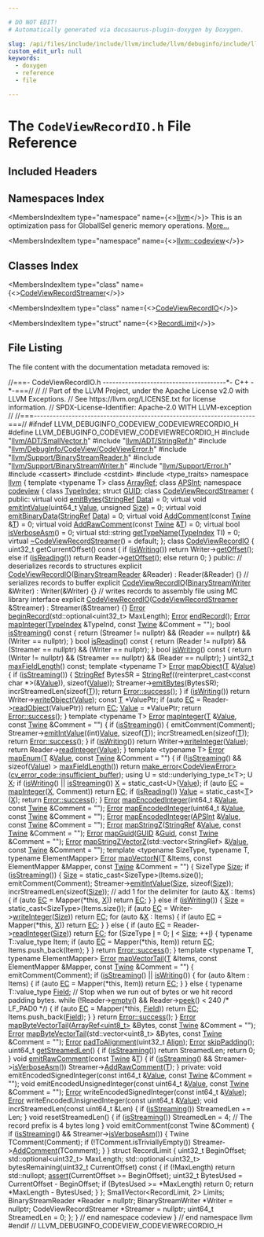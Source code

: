 ```yaml
---

# DO NOT EDIT!
# Automatically generated via docusaurus-plugin-doxygen by Doxygen.

slug: /api/files/include/include/llvm/include/llvm/debuginfo/include/llvm/debuginfo/codeview/codeviewrecordio-h
custom_edit_url: null
keywords:
  - doxygen
  - reference
  - file

---
```





# The `CodeViewRecordIO.h` File Reference

<DoxygenPage pluginConfig={pluginConfig}>



## Included Headers

<IncludesList>
<IncludesListItem
  filePath="llvm/ADT/SmallVector.h"
  permalink="/docs/api/files/include/include/llvm/include/llvm/adt/smallvector-h"
  isLocal="true" />
<IncludesListItem
  filePath="llvm/ADT/StringRef.h"
  permalink="/docs/api/files/include/include/llvm/include/llvm/adt/stringref-h"
  isLocal="true" />
<IncludesListItem
  filePath="llvm/DebugInfo/CodeView/CodeViewError.h"
  permalink="/docs/api/files/include/include/llvm/include/llvm/debuginfo/include/llvm/debuginfo/codeview/codeviewerror-h"
  isLocal="true" />
<IncludesListItem
  filePath="llvm/Support/BinaryStreamReader.h"
  permalink="/docs/api/files/include/include/llvm/include/llvm/support/binarystreamreader-h"
  isLocal="true" />
<IncludesListItem
  filePath="llvm/Support/BinaryStreamWriter.h"
  permalink="/docs/api/files/include/include/llvm/include/llvm/support/binarystreamwriter-h"
  isLocal="true" />
<IncludesListItem
  filePath="llvm/Support/Error.h"
  permalink="/docs/api/files/include/include/llvm/include/llvm/support/error-h"
  isLocal="true" />
<IncludesListItem
  filePath="cassert"
  permalink=""
  isLocal="false" />
<IncludesListItem
  filePath="cstdint"
  permalink=""
  isLocal="false" />
<IncludesListItem
  filePath="type_traits"
  permalink=""
  isLocal="false" />
</IncludesList>

## Namespaces Index

<MembersIndex>

<MembersIndexItem
  type="namespace"
  name={<><a href="/docs/api/namespaces/llvm">llvm</a></>}>
This is an optimization pass for GlobalISel generic memory operations. <a href="/docs/api/namespaces/llvm/#details">More...</a>
</MembersIndexItem>

<MembersIndexItem
  type="namespace"
  name={<><a href="/docs/api/namespaces/llvm/codeview">llvm::codeview</a></>}>
</MembersIndexItem>

</MembersIndex>

## Classes Index

<MembersIndex>

<MembersIndexItem
  type="class"
  name={<><a href="/docs/api/classes/llvm/codeview/codeviewrecordstreamer">CodeViewRecordStreamer</a></>}>
</MembersIndexItem>

<MembersIndexItem
  type="class"
  name={<><a href="/docs/api/classes/llvm/codeview/codeviewrecordio">CodeViewRecordIO</a></>}>
</MembersIndexItem>

<MembersIndexItem
  type="struct"
  name={<><a href="/docs/api/structs/llvm/codeview/codeviewrecordio/recordlimit">RecordLimit</a></>}>
</MembersIndexItem>

</MembersIndex>


## File Listing

The file content with the documentation metadata removed is:

<ProgramListing>

<Link id="l00001" /><CodeLine lineNumber="1"><span class="doxyHighlightComment">//===- CodeViewRecordIO.h ---------------------------------------&#42;- C++ -&#42;-===//</span></CodeLine>
<Link id="l00002" /><CodeLine lineNumber="2"><span class="doxyHighlightComment">//</span></CodeLine>
<Link id="l00003" /><CodeLine lineNumber="3"><span class="doxyHighlightComment">// Part of the LLVM Project, under the Apache License v2.0 with LLVM Exceptions.</span></CodeLine>
<Link id="l00004" /><CodeLine lineNumber="4"><span class="doxyHighlightComment">// See https://llvm.org/LICENSE.txt for license information.</span></CodeLine>
<Link id="l00005" /><CodeLine lineNumber="5"><span class="doxyHighlightComment">// SPDX-License-Identifier: Apache-2.0 WITH LLVM-exception</span></CodeLine>
<Link id="l00006" /><CodeLine lineNumber="6"><span class="doxyHighlightComment">//</span></CodeLine>
<Link id="l00007" /><CodeLine lineNumber="7"><span class="doxyHighlightComment">//===----------------------------------------------------------------------===//</span></CodeLine>
<Link id="l00008" /><CodeLine lineNumber="8"></CodeLine>
<Link id="l00009" /><CodeLine lineNumber="9"><span class="doxyHighlightPreprocessor">#ifndef LLVM&#95;DEBUGINFO&#95;CODEVIEW&#95;CODEVIEWRECORDIO&#95;H</span></CodeLine>
<Link id="l00010" /><CodeLine lineNumber="10"><span class="doxyHighlightPreprocessor">#define LLVM&#95;DEBUGINFO&#95;CODEVIEW&#95;CODEVIEWRECORDIO&#95;H</span></CodeLine>
<Link id="l00011" /><CodeLine lineNumber="11"></CodeLine>
<Link id="l00012" /><CodeLine lineNumber="12"><span class="doxyHighlightPreprocessor">#include &quot;<a href="/docs/api/files/include/include/llvm/include/llvm/adt/smallvector-h">llvm/ADT/SmallVector.h</a>&quot;</span></CodeLine>
<Link id="l00013" /><CodeLine lineNumber="13"><span class="doxyHighlightPreprocessor">#include &quot;<a href="/docs/api/files/include/include/llvm/include/llvm/adt/stringref-h">llvm/ADT/StringRef.h</a>&quot;</span></CodeLine>
<Link id="l00014" /><CodeLine lineNumber="14"><span class="doxyHighlightPreprocessor">#include &quot;<a href="/docs/api/files/include/include/llvm/include/llvm/debuginfo/include/llvm/debuginfo/codeview/codeviewerror-h">llvm/DebugInfo/CodeView/CodeViewError.h</a>&quot;</span></CodeLine>
<Link id="l00015" /><CodeLine lineNumber="15"><span class="doxyHighlightPreprocessor">#include &quot;<a href="/docs/api/files/include/include/llvm/include/llvm/support/binarystreamreader-h">llvm/Support/BinaryStreamReader.h</a>&quot;</span></CodeLine>
<Link id="l00016" /><CodeLine lineNumber="16"><span class="doxyHighlightPreprocessor">#include &quot;<a href="/docs/api/files/include/include/llvm/include/llvm/support/binarystreamwriter-h">llvm/Support/BinaryStreamWriter.h</a>&quot;</span></CodeLine>
<Link id="l00017" /><CodeLine lineNumber="17"><span class="doxyHighlightPreprocessor">#include &quot;<a href="/docs/api/files/include/include/llvm/include/llvm/support/error-h">llvm/Support/Error.h</a>&quot;</span></CodeLine>
<Link id="l00018" /><CodeLine lineNumber="18"><span class="doxyHighlightPreprocessor">#include &lt;cassert&gt;</span></CodeLine>
<Link id="l00019" /><CodeLine lineNumber="19"><span class="doxyHighlightPreprocessor">#include &lt;cstdint&gt;</span></CodeLine>
<Link id="l00020" /><CodeLine lineNumber="20"><span class="doxyHighlightPreprocessor">#include &lt;type&#95;traits&gt;</span></CodeLine>
<Link id="l00021" /><CodeLine lineNumber="21"></CodeLine>
<Link id="l00022" /><CodeLine lineNumber="22"><span class="doxyHighlightKeyword">namespace </span><span class="doxyHighlight"><a href="/docs/api/namespaces/llvm">llvm</a> &#123;</span></CodeLine>
<Link id="l00023" /><CodeLine lineNumber="23"></CodeLine>
<Link id="l00024" /><CodeLine lineNumber="24"><span class="doxyHighlightKeyword">template</span><span class="doxyHighlight"> &lt;</span><span class="doxyHighlightKeyword">typename</span><span class="doxyHighlight"> T&gt; </span><span class="doxyHighlightKeyword">class </span><span class="doxyHighlight"><a href="/docs/api/classes/llvm/arrayref">ArrayRef</a>;</span></CodeLine>
<Link id="l00025" /><CodeLine lineNumber="25"><span class="doxyHighlightKeyword">class </span><span class="doxyHighlight"><a href="/docs/api/classes/llvm/apsint">APSInt</a>;</span></CodeLine>
<Link id="l00026" /><CodeLine lineNumber="26"></CodeLine>
<Link id="l00027" /><CodeLine lineNumber="27"><span class="doxyHighlightKeyword">namespace </span><span class="doxyHighlight"><a href="/docs/api/namespaces/llvm/codeview">codeview</a> &#123;</span></CodeLine>
<Link id="l00028" /><CodeLine lineNumber="28"><span class="doxyHighlightKeyword">class </span><span class="doxyHighlight"><a href="/docs/api/classes/llvm/codeview/typeindex">TypeIndex</a>;</span></CodeLine>
<Link id="l00029" /><CodeLine lineNumber="29"><span class="doxyHighlightKeyword">struct </span><span class="doxyHighlight"><a href="/docs/api/structs/llvm/codeview/guid">GUID</a>;</span></CodeLine>
<Link id="l00030" /><CodeLine lineNumber="30"></CodeLine>
<Link id="l00031" /><CodeLine lineNumber="31" lineLink="/docs/api/classes/llvm/codeview/codeviewrecordstreamer"><span class="doxyHighlightKeyword">class </span><span class="doxyHighlight"><a href="/docs/api/classes/llvm/codeview/codeviewrecordstreamer">CodeViewRecordStreamer</a> &#123;</span></CodeLine>
<Link id="l00032" /><CodeLine lineNumber="32"><span class="doxyHighlightKeyword">public</span><span class="doxyHighlight">:</span></CodeLine>
<Link id="l00033" /><CodeLine lineNumber="33" lineLink="/docs/api/classes/llvm/codeview/codeviewrecordstreamer/#a1131b541e0c86200095919a037f48901"><span class="doxyHighlight">  </span><span class="doxyHighlightKeyword">virtual</span><span class="doxyHighlight"> </span><span class="doxyHighlightKeywordType">void</span><span class="doxyHighlight"> <a href="/docs/api/classes/llvm/codeview/codeviewrecordstreamer/#a1131b541e0c86200095919a037f48901">emitBytes</a>(<a href="/docs/api/classes/llvm/stringref">StringRef</a> <a href="/docs/api/namespaces/llvm/#aa20539e89704d20b98b97e9c3feac934">Data</a>) = 0;</span></CodeLine>
<Link id="l00034" /><CodeLine lineNumber="34" lineLink="/docs/api/classes/llvm/codeview/codeviewrecordstreamer/#aaa516264d1353a76c97bdb3f264b928b"><span class="doxyHighlight">  </span><span class="doxyHighlightKeyword">virtual</span><span class="doxyHighlight"> </span><span class="doxyHighlightKeywordType">void</span><span class="doxyHighlight"> <a href="/docs/api/classes/llvm/codeview/codeviewrecordstreamer/#aaa516264d1353a76c97bdb3f264b928b">emitIntValue</a>(uint64&#95;t <a href="/docs/api/classes/llvm/value">Value</a>, </span><span class="doxyHighlightKeywordType">unsigned</span><span class="doxyHighlight"> <a href="/docs/api/files/lib/lib/analysis/inlineorder-cpp/#a7ee6f0cb51c3b9056199e9a0001fe8c3a6f6cb72d544962fa333e2e34ce64f719">Size</a>) = 0;</span></CodeLine>
<Link id="l00035" /><CodeLine lineNumber="35" lineLink="/docs/api/classes/llvm/codeview/codeviewrecordstreamer/#ab2b3de207ed6c435ed3fc657a1aa504d"><span class="doxyHighlight">  </span><span class="doxyHighlightKeyword">virtual</span><span class="doxyHighlight"> </span><span class="doxyHighlightKeywordType">void</span><span class="doxyHighlight"> <a href="/docs/api/classes/llvm/codeview/codeviewrecordstreamer/#ab2b3de207ed6c435ed3fc657a1aa504d">emitBinaryData</a>(<a href="/docs/api/classes/llvm/stringref">StringRef</a> <a href="/docs/api/namespaces/llvm/#aa20539e89704d20b98b97e9c3feac934">Data</a>) = 0;</span></CodeLine>
<Link id="l00036" /><CodeLine lineNumber="36" lineLink="/docs/api/classes/llvm/codeview/codeviewrecordstreamer/#aa2b108ca1cae29a6b0c81e280a60e0d6"><span class="doxyHighlight">  </span><span class="doxyHighlightKeyword">virtual</span><span class="doxyHighlight"> </span><span class="doxyHighlightKeywordType">void</span><span class="doxyHighlight"> <a href="/docs/api/classes/llvm/codeview/codeviewrecordstreamer/#aa2b108ca1cae29a6b0c81e280a60e0d6">AddComment</a>(</span><span class="doxyHighlightKeyword">const</span><span class="doxyHighlight"> <a href="/docs/api/classes/llvm/twine">Twine</a> &amp;<a href="/docs/api/files/lib/lib/target/lib/target/mips/mips16isellowering-cpp/#a0acb682b8260ab1c60b918599864e2e5">T</a>) = 0;</span></CodeLine>
<Link id="l00037" /><CodeLine lineNumber="37" lineLink="/docs/api/classes/llvm/codeview/codeviewrecordstreamer/#af0352ad8c87833c475de6274c29adc17"><span class="doxyHighlight">  </span><span class="doxyHighlightKeyword">virtual</span><span class="doxyHighlight"> </span><span class="doxyHighlightKeywordType">void</span><span class="doxyHighlight"> <a href="/docs/api/classes/llvm/codeview/codeviewrecordstreamer/#af0352ad8c87833c475de6274c29adc17">AddRawComment</a>(</span><span class="doxyHighlightKeyword">const</span><span class="doxyHighlight"> <a href="/docs/api/classes/llvm/twine">Twine</a> &amp;<a href="/docs/api/files/lib/lib/target/lib/target/mips/mips16isellowering-cpp/#a0acb682b8260ab1c60b918599864e2e5">T</a>) = 0;</span></CodeLine>
<Link id="l00038" /><CodeLine lineNumber="38" lineLink="/docs/api/classes/llvm/codeview/codeviewrecordstreamer/#a659a151bd6a47ec2c83fbcabeafd9482"><span class="doxyHighlight">  </span><span class="doxyHighlightKeyword">virtual</span><span class="doxyHighlight"> </span><span class="doxyHighlightKeywordType">bool</span><span class="doxyHighlight"> <a href="/docs/api/classes/llvm/codeview/codeviewrecordstreamer/#a659a151bd6a47ec2c83fbcabeafd9482">isVerboseAsm</a>() = 0;</span></CodeLine>
<Link id="l00039" /><CodeLine lineNumber="39" lineLink="/docs/api/classes/llvm/codeview/codeviewrecordstreamer/#adc6881e6542a66df166c9cbc2f28ef25"><span class="doxyHighlight">  </span><span class="doxyHighlightKeyword">virtual</span><span class="doxyHighlight"> std::string <a href="/docs/api/classes/llvm/codeview/codeviewrecordstreamer/#adc6881e6542a66df166c9cbc2f28ef25">getTypeName</a>(<a href="/docs/api/classes/llvm/codeview/typeindex">TypeIndex</a> TI) = 0;</span></CodeLine>
<Link id="l00040" /><CodeLine lineNumber="40" lineLink="/docs/api/classes/llvm/codeview/codeviewrecordstreamer/#ae6113f1461add329a65c13b96c95ead8"><span class="doxyHighlight">  </span><span class="doxyHighlightKeyword">virtual</span><span class="doxyHighlight"> <a href="/docs/api/classes/llvm/codeview/codeviewrecordstreamer/#ae6113f1461add329a65c13b96c95ead8">~CodeViewRecordStreamer</a>() = </span><span class="doxyHighlightKeywordFlow">default</span><span class="doxyHighlight">;</span></CodeLine>
<Link id="l00041" /><CodeLine lineNumber="41"><span class="doxyHighlight">&#125;;</span></CodeLine>
<Link id="l00042" /><CodeLine lineNumber="42"></CodeLine>
<Link id="l00043" /><CodeLine lineNumber="43" lineLink="/docs/api/classes/llvm/codeview/codeviewrecordio"><span class="doxyHighlightKeyword">class </span><span class="doxyHighlight"><a href="/docs/api/classes/llvm/codeview/codeviewrecordio/#a5d7eb4f11852eaee1f198715ed74d52c">CodeViewRecordIO</a> &#123;</span></CodeLine>
<Link id="l00044" /><CodeLine lineNumber="44"><span class="doxyHighlight">  uint32&#95;t getCurrentOffset()</span><span class="doxyHighlightKeyword"> const </span><span class="doxyHighlight">&#123;</span></CodeLine>
<Link id="l00045" /><CodeLine lineNumber="45"><span class="doxyHighlight">    </span><span class="doxyHighlightKeywordFlow">if</span><span class="doxyHighlight"> (<a href="/docs/api/classes/llvm/codeview/codeviewrecordio/#a6fc2de0d9d39ae88a678c962a1699307">isWriting</a>())</span></CodeLine>
<Link id="l00046" /><CodeLine lineNumber="46"><span class="doxyHighlight">      </span><span class="doxyHighlightKeywordFlow">return</span><span class="doxyHighlight"> Writer-&gt;<a href="/docs/api/classes/llvm/binarystreamwriter/#a2d1fbfecba0a643a1db961c9f9313b6e">getOffset</a>();</span></CodeLine>
<Link id="l00047" /><CodeLine lineNumber="47"><span class="doxyHighlight">    </span><span class="doxyHighlightKeywordFlow">else</span><span class="doxyHighlight"> </span><span class="doxyHighlightKeywordFlow">if</span><span class="doxyHighlight"> (<a href="/docs/api/classes/llvm/codeview/codeviewrecordio/#af503b7ac929de6f504809a3b42f3f49c">isReading</a>())</span></CodeLine>
<Link id="l00048" /><CodeLine lineNumber="48"><span class="doxyHighlight">      </span><span class="doxyHighlightKeywordFlow">return</span><span class="doxyHighlight"> Reader-&gt;<a href="/docs/api/classes/llvm/binarystreamreader/#aa132a8414842bf6ee8325fb27fc531f1">getOffset</a>();</span></CodeLine>
<Link id="l00049" /><CodeLine lineNumber="49"><span class="doxyHighlight">    </span><span class="doxyHighlightKeywordFlow">else</span></CodeLine>
<Link id="l00050" /><CodeLine lineNumber="50"><span class="doxyHighlight">      </span><span class="doxyHighlightKeywordFlow">return</span><span class="doxyHighlight"> 0;</span></CodeLine>
<Link id="l00051" /><CodeLine lineNumber="51"><span class="doxyHighlight">  &#125;</span></CodeLine>
<Link id="l00052" /><CodeLine lineNumber="52"></CodeLine>
<Link id="l00053" /><CodeLine lineNumber="53"><span class="doxyHighlightKeyword">public</span><span class="doxyHighlight">:</span></CodeLine>
<Link id="l00054" /><CodeLine lineNumber="54"><span class="doxyHighlight">  </span><span class="doxyHighlightComment">// deserializes records to structures</span></CodeLine>
<Link id="l00055" /><CodeLine lineNumber="55" lineLink="/docs/api/classes/llvm/codeview/codeviewrecordio/#a5d7eb4f11852eaee1f198715ed74d52c"><span class="doxyHighlight">  </span><span class="doxyHighlightKeyword">explicit</span><span class="doxyHighlight"> <a href="/docs/api/classes/llvm/codeview/codeviewrecordio/#a5d7eb4f11852eaee1f198715ed74d52c">CodeViewRecordIO</a>(<a href="/docs/api/classes/llvm/binarystreamreader">BinaryStreamReader</a> &amp;Reader) : Reader(&amp;Reader) &#123;&#125;</span></CodeLine>
<Link id="l00056" /><CodeLine lineNumber="56"></CodeLine>
<Link id="l00057" /><CodeLine lineNumber="57"><span class="doxyHighlight">  </span><span class="doxyHighlightComment">// serializes records to buffer</span></CodeLine>
<Link id="l00058" /><CodeLine lineNumber="58" lineLink="/docs/api/classes/llvm/codeview/codeviewrecordio/#a4843f0126e7900510be57268c2007158"><span class="doxyHighlight">  </span><span class="doxyHighlightKeyword">explicit</span><span class="doxyHighlight"> <a href="/docs/api/classes/llvm/codeview/codeviewrecordio/#a4843f0126e7900510be57268c2007158">CodeViewRecordIO</a>(<a href="/docs/api/classes/llvm/binarystreamwriter">BinaryStreamWriter</a> &amp;Writer) : Writer(&amp;Writer) &#123;&#125;</span></CodeLine>
<Link id="l00059" /><CodeLine lineNumber="59"></CodeLine>
<Link id="l00060" /><CodeLine lineNumber="60"><span class="doxyHighlight">  </span><span class="doxyHighlightComment">// writes records to assembly file using MC library interface</span></CodeLine>
<Link id="l00061" /><CodeLine lineNumber="61" lineLink="/docs/api/classes/llvm/codeview/codeviewrecordio/#ae9d1e038c42b519ac33430aa894fe257"><span class="doxyHighlight">  </span><span class="doxyHighlightKeyword">explicit</span><span class="doxyHighlight"> <a href="/docs/api/classes/llvm/codeview/codeviewrecordio/#ae9d1e038c42b519ac33430aa894fe257">CodeViewRecordIO</a>(<a href="/docs/api/classes/llvm/codeview/codeviewrecordstreamer">CodeViewRecordStreamer</a> &amp;Streamer)</span></CodeLine>
<Link id="l00062" /><CodeLine lineNumber="62"><span class="doxyHighlight">      : Streamer(&amp;Streamer) &#123;&#125;</span></CodeLine>
<Link id="l00063" /><CodeLine lineNumber="63"></CodeLine>
<Link id="l00064" /><CodeLine lineNumber="64"><span class="doxyHighlight">  <a href="/docs/api/classes/llvm/error">Error</a> <a href="/docs/api/classes/llvm/codeview/codeviewrecordio/#ae7a3a54117119fa0def504882d4fce23">beginRecord</a>(std::optional&lt;uint32&#95;t&gt; MaxLength);</span></CodeLine>
<Link id="l00065" /><CodeLine lineNumber="65"><span class="doxyHighlight">  <a href="/docs/api/classes/llvm/error">Error</a> <a href="/docs/api/classes/llvm/codeview/codeviewrecordio/#a5826f9d7fcd1bddfc2f4fa4ade543d70">endRecord</a>();</span></CodeLine>
<Link id="l00066" /><CodeLine lineNumber="66"></CodeLine>
<Link id="l00067" /><CodeLine lineNumber="67"><span class="doxyHighlight">  <a href="/docs/api/classes/llvm/error">Error</a> <a href="/docs/api/classes/llvm/codeview/codeviewrecordio/#a5d36269fb288350b629675233d6bdf16">mapInteger</a>(<a href="/docs/api/classes/llvm/codeview/typeindex">TypeIndex</a> &amp;TypeInd, </span><span class="doxyHighlightKeyword">const</span><span class="doxyHighlight"> <a href="/docs/api/classes/llvm/twine">Twine</a> &amp;Comment = </span><span class="doxyHighlightStringLiteral">&quot;&quot;</span><span class="doxyHighlight">);</span></CodeLine>
<Link id="l00068" /><CodeLine lineNumber="68"></CodeLine>
<Link id="l00069" /><CodeLine lineNumber="69" lineLink="/docs/api/classes/llvm/codeview/codeviewrecordio/#a2f8c96256f7e5bebf44bea43479cc33a"><span class="doxyHighlight">  </span><span class="doxyHighlightKeywordType">bool</span><span class="doxyHighlight"> <a href="/docs/api/classes/llvm/codeview/codeviewrecordio/#a2f8c96256f7e5bebf44bea43479cc33a">isStreaming</a>()</span><span class="doxyHighlightKeyword"> const </span><span class="doxyHighlight">&#123;</span></CodeLine>
<Link id="l00070" /><CodeLine lineNumber="70"><span class="doxyHighlight">    </span><span class="doxyHighlightKeywordFlow">return</span><span class="doxyHighlight"> (Streamer != </span><span class="doxyHighlightKeyword">nullptr</span><span class="doxyHighlight">) &amp;&amp; (Reader == </span><span class="doxyHighlightKeyword">nullptr</span><span class="doxyHighlight">) &amp;&amp; (Writer == </span><span class="doxyHighlightKeyword">nullptr</span><span class="doxyHighlight">);</span></CodeLine>
<Link id="l00071" /><CodeLine lineNumber="71"><span class="doxyHighlight">  &#125;</span></CodeLine>
<Link id="l00072" /><CodeLine lineNumber="72" lineLink="/docs/api/classes/llvm/codeview/codeviewrecordio/#af503b7ac929de6f504809a3b42f3f49c"><span class="doxyHighlight">  </span><span class="doxyHighlightKeywordType">bool</span><span class="doxyHighlight"> <a href="/docs/api/classes/llvm/codeview/codeviewrecordio/#af503b7ac929de6f504809a3b42f3f49c">isReading</a>()</span><span class="doxyHighlightKeyword"> const </span><span class="doxyHighlight">&#123;</span></CodeLine>
<Link id="l00073" /><CodeLine lineNumber="73"><span class="doxyHighlight">    </span><span class="doxyHighlightKeywordFlow">return</span><span class="doxyHighlight"> (Reader != </span><span class="doxyHighlightKeyword">nullptr</span><span class="doxyHighlight">) &amp;&amp; (Streamer == </span><span class="doxyHighlightKeyword">nullptr</span><span class="doxyHighlight">) &amp;&amp; (Writer == </span><span class="doxyHighlightKeyword">nullptr</span><span class="doxyHighlight">);</span></CodeLine>
<Link id="l00074" /><CodeLine lineNumber="74"><span class="doxyHighlight">  &#125;</span></CodeLine>
<Link id="l00075" /><CodeLine lineNumber="75" lineLink="/docs/api/classes/llvm/codeview/codeviewrecordio/#a6fc2de0d9d39ae88a678c962a1699307"><span class="doxyHighlight">  </span><span class="doxyHighlightKeywordType">bool</span><span class="doxyHighlight"> <a href="/docs/api/classes/llvm/codeview/codeviewrecordio/#a6fc2de0d9d39ae88a678c962a1699307">isWriting</a>()</span><span class="doxyHighlightKeyword"> const </span><span class="doxyHighlight">&#123;</span></CodeLine>
<Link id="l00076" /><CodeLine lineNumber="76"><span class="doxyHighlight">    </span><span class="doxyHighlightKeywordFlow">return</span><span class="doxyHighlight"> (Writer != </span><span class="doxyHighlightKeyword">nullptr</span><span class="doxyHighlight">) &amp;&amp; (Streamer == </span><span class="doxyHighlightKeyword">nullptr</span><span class="doxyHighlight">) &amp;&amp; (Reader == </span><span class="doxyHighlightKeyword">nullptr</span><span class="doxyHighlight">);</span></CodeLine>
<Link id="l00077" /><CodeLine lineNumber="77"><span class="doxyHighlight">  &#125;</span></CodeLine>
<Link id="l00078" /><CodeLine lineNumber="78"></CodeLine>
<Link id="l00079" /><CodeLine lineNumber="79"><span class="doxyHighlight">  uint32&#95;t <a href="/docs/api/classes/llvm/codeview/codeviewrecordio/#aeafdbe6e168c8097b2c38e726095f41f">maxFieldLength</a>() </span><span class="doxyHighlightKeyword">const</span><span class="doxyHighlight">;</span></CodeLine>
<Link id="l00080" /><CodeLine lineNumber="80"></CodeLine>
<Link id="l00081" /><CodeLine lineNumber="81" lineLink="/docs/api/classes/llvm/codeview/codeviewrecordio/#ab5549dc57b435bb5b25ec67aa5785c54"><span class="doxyHighlight">  </span><span class="doxyHighlightKeyword">template</span><span class="doxyHighlight"> &lt;</span><span class="doxyHighlightKeyword">typename</span><span class="doxyHighlight"> T&gt; <a href="/docs/api/classes/llvm/error">Error</a> <a href="/docs/api/classes/llvm/codeview/codeviewrecordio/#ab5549dc57b435bb5b25ec67aa5785c54">mapObject</a>(<a href="/docs/api/files/lib/lib/target/lib/target/mips/mips16isellowering-cpp/#a0acb682b8260ab1c60b918599864e2e5">T</a> &amp;<a href="/docs/api/classes/llvm/value">Value</a>) &#123;</span></CodeLine>
<Link id="l00082" /><CodeLine lineNumber="82"><span class="doxyHighlight">    </span><span class="doxyHighlightKeywordFlow">if</span><span class="doxyHighlight"> (<a href="/docs/api/classes/llvm/codeview/codeviewrecordio/#a2f8c96256f7e5bebf44bea43479cc33a">isStreaming</a>()) &#123;</span></CodeLine>
<Link id="l00083" /><CodeLine lineNumber="83"><span class="doxyHighlight">      <a href="/docs/api/classes/llvm/stringref">StringRef</a> BytesSR =</span></CodeLine>
<Link id="l00084" /><CodeLine lineNumber="84"><span class="doxyHighlight">          <a href="/docs/api/classes/llvm/stringref">StringRef</a>((</span><span class="doxyHighlightKeyword">reinterpret&#95;cast&lt;</span><span class="doxyHighlightKeyword">const </span><span class="doxyHighlightKeywordType">char</span><span class="doxyHighlight"> &#42;</span><span class="doxyHighlightKeyword">&gt;</span><span class="doxyHighlight">(&amp;<a href="/docs/api/classes/llvm/value">Value</a>)), </span><span class="doxyHighlightKeyword">sizeof</span><span class="doxyHighlight">(<a href="/docs/api/classes/llvm/value">Value</a>));</span></CodeLine>
<Link id="l00085" /><CodeLine lineNumber="85"><span class="doxyHighlight">      Streamer-&gt;<a href="/docs/api/classes/llvm/codeview/codeviewrecordstreamer/#a1131b541e0c86200095919a037f48901">emitBytes</a>(BytesSR);</span></CodeLine>
<Link id="l00086" /><CodeLine lineNumber="86"><span class="doxyHighlight">      incrStreamedLen(</span><span class="doxyHighlightKeyword">sizeof</span><span class="doxyHighlight">(<a href="/docs/api/files/lib/lib/target/lib/target/mips/mips16isellowering-cpp/#a0acb682b8260ab1c60b918599864e2e5">T</a>));</span></CodeLine>
<Link id="l00087" /><CodeLine lineNumber="87"><span class="doxyHighlight">      </span><span class="doxyHighlightKeywordFlow">return</span><span class="doxyHighlight"> <a href="/docs/api/classes/llvm/error/#a4dfd0813c3d0e0a30439b5a3e9196b59">Error::success</a>();</span></CodeLine>
<Link id="l00088" /><CodeLine lineNumber="88"><span class="doxyHighlight">    &#125;</span></CodeLine>
<Link id="l00089" /><CodeLine lineNumber="89"></CodeLine>
<Link id="l00090" /><CodeLine lineNumber="90"><span class="doxyHighlight">    </span><span class="doxyHighlightKeywordFlow">if</span><span class="doxyHighlight"> (<a href="/docs/api/classes/llvm/codeview/codeviewrecordio/#a6fc2de0d9d39ae88a678c962a1699307">isWriting</a>())</span></CodeLine>
<Link id="l00091" /><CodeLine lineNumber="91"><span class="doxyHighlight">      </span><span class="doxyHighlightKeywordFlow">return</span><span class="doxyHighlight"> Writer-&gt;<a href="/docs/api/classes/llvm/binarystreamwriter/#ae73ad246f9f1adc35f0ce49fc089b52a">writeObject</a>(<a href="/docs/api/classes/llvm/value">Value</a>);</span></CodeLine>
<Link id="l00092" /><CodeLine lineNumber="92"></CodeLine>
<Link id="l00093" /><CodeLine lineNumber="93"><span class="doxyHighlight">    </span><span class="doxyHighlightKeyword">const</span><span class="doxyHighlight"> <a href="/docs/api/files/lib/lib/target/lib/target/mips/mips16isellowering-cpp/#a0acb682b8260ab1c60b918599864e2e5">T</a> &#42;ValuePtr;</span></CodeLine>
<Link id="l00094" /><CodeLine lineNumber="94"><span class="doxyHighlight">    </span><span class="doxyHighlightKeywordFlow">if</span><span class="doxyHighlight"> (</span><span class="doxyHighlightKeyword">auto</span><span class="doxyHighlight"> <a href="/docs/api/namespaces/llvm/codeview/#a2e1cbb0e2bd7a35ed99c31853dc45374a3fd6b696867d70225deda7868308679b">EC</a> = Reader-&gt;<a href="/docs/api/classes/llvm/binarystreamreader/#a07e25e055f92f545f94821c4a3cbded8">readObject</a>(ValuePtr))</span></CodeLine>
<Link id="l00095" /><CodeLine lineNumber="95"><span class="doxyHighlight">      </span><span class="doxyHighlightKeywordFlow">return</span><span class="doxyHighlight"> <a href="/docs/api/namespaces/llvm/codeview/#a2e1cbb0e2bd7a35ed99c31853dc45374a3fd6b696867d70225deda7868308679b">EC</a>;</span></CodeLine>
<Link id="l00096" /><CodeLine lineNumber="96"><span class="doxyHighlight">    <a href="/docs/api/classes/llvm/value">Value</a> = &#42;ValuePtr;</span></CodeLine>
<Link id="l00097" /><CodeLine lineNumber="97"><span class="doxyHighlight">    </span><span class="doxyHighlightKeywordFlow">return</span><span class="doxyHighlight"> <a href="/docs/api/classes/llvm/error/#a4dfd0813c3d0e0a30439b5a3e9196b59">Error::success</a>();</span></CodeLine>
<Link id="l00098" /><CodeLine lineNumber="98"><span class="doxyHighlight">  &#125;</span></CodeLine>
<Link id="l00099" /><CodeLine lineNumber="99"></CodeLine>
<Link id="l00100" /><CodeLine lineNumber="100" lineLink="/docs/api/classes/llvm/codeview/codeviewrecordio/#a4d847b29ed4dbac6e63e1fb520b1f93c"><span class="doxyHighlight">  </span><span class="doxyHighlightKeyword">template</span><span class="doxyHighlight"> &lt;</span><span class="doxyHighlightKeyword">typename</span><span class="doxyHighlight"> T&gt; <a href="/docs/api/classes/llvm/error">Error</a> <a href="/docs/api/classes/llvm/codeview/codeviewrecordio/#a4d847b29ed4dbac6e63e1fb520b1f93c">mapInteger</a>(<a href="/docs/api/files/lib/lib/target/lib/target/mips/mips16isellowering-cpp/#a0acb682b8260ab1c60b918599864e2e5">T</a> &amp;<a href="/docs/api/classes/llvm/value">Value</a>, </span><span class="doxyHighlightKeyword">const</span><span class="doxyHighlight"> <a href="/docs/api/classes/llvm/twine">Twine</a> &amp;Comment = </span><span class="doxyHighlightStringLiteral">&quot;&quot;</span><span class="doxyHighlight">) &#123;</span></CodeLine>
<Link id="l00101" /><CodeLine lineNumber="101"><span class="doxyHighlight">    </span><span class="doxyHighlightKeywordFlow">if</span><span class="doxyHighlight"> (<a href="/docs/api/classes/llvm/codeview/codeviewrecordio/#a2f8c96256f7e5bebf44bea43479cc33a">isStreaming</a>()) &#123;</span></CodeLine>
<Link id="l00102" /><CodeLine lineNumber="102"><span class="doxyHighlight">      emitComment(Comment);</span></CodeLine>
<Link id="l00103" /><CodeLine lineNumber="103"><span class="doxyHighlight">      Streamer-&gt;<a href="/docs/api/classes/llvm/codeview/codeviewrecordstreamer/#aaa516264d1353a76c97bdb3f264b928b">emitIntValue</a>((</span><span class="doxyHighlightKeywordType">int</span><span class="doxyHighlight">)<a href="/docs/api/classes/llvm/value">Value</a>, </span><span class="doxyHighlightKeyword">sizeof</span><span class="doxyHighlight">(<a href="/docs/api/files/lib/lib/target/lib/target/mips/mips16isellowering-cpp/#a0acb682b8260ab1c60b918599864e2e5">T</a>));</span></CodeLine>
<Link id="l00104" /><CodeLine lineNumber="104"><span class="doxyHighlight">      incrStreamedLen(</span><span class="doxyHighlightKeyword">sizeof</span><span class="doxyHighlight">(<a href="/docs/api/files/lib/lib/target/lib/target/mips/mips16isellowering-cpp/#a0acb682b8260ab1c60b918599864e2e5">T</a>));</span></CodeLine>
<Link id="l00105" /><CodeLine lineNumber="105"><span class="doxyHighlight">      </span><span class="doxyHighlightKeywordFlow">return</span><span class="doxyHighlight"> <a href="/docs/api/classes/llvm/error/#a4dfd0813c3d0e0a30439b5a3e9196b59">Error::success</a>();</span></CodeLine>
<Link id="l00106" /><CodeLine lineNumber="106"><span class="doxyHighlight">    &#125;</span></CodeLine>
<Link id="l00107" /><CodeLine lineNumber="107"></CodeLine>
<Link id="l00108" /><CodeLine lineNumber="108"><span class="doxyHighlight">    </span><span class="doxyHighlightKeywordFlow">if</span><span class="doxyHighlight"> (<a href="/docs/api/classes/llvm/codeview/codeviewrecordio/#a6fc2de0d9d39ae88a678c962a1699307">isWriting</a>())</span></CodeLine>
<Link id="l00109" /><CodeLine lineNumber="109"><span class="doxyHighlight">      </span><span class="doxyHighlightKeywordFlow">return</span><span class="doxyHighlight"> Writer-&gt;<a href="/docs/api/classes/llvm/binarystreamwriter/#a344647bc1c4a4b53334296eba145d408">writeInteger</a>(<a href="/docs/api/classes/llvm/value">Value</a>);</span></CodeLine>
<Link id="l00110" /><CodeLine lineNumber="110"></CodeLine>
<Link id="l00111" /><CodeLine lineNumber="111"><span class="doxyHighlight">    </span><span class="doxyHighlightKeywordFlow">return</span><span class="doxyHighlight"> Reader-&gt;<a href="/docs/api/classes/llvm/binarystreamreader/#a6bb348b0b716cb9d060ecaef7a49dcc6">readInteger</a>(<a href="/docs/api/classes/llvm/value">Value</a>);</span></CodeLine>
<Link id="l00112" /><CodeLine lineNumber="112"><span class="doxyHighlight">  &#125;</span></CodeLine>
<Link id="l00113" /><CodeLine lineNumber="113"></CodeLine>
<Link id="l00114" /><CodeLine lineNumber="114" lineLink="/docs/api/classes/llvm/codeview/codeviewrecordio/#ad7bb1a062512c8047c87486bd98481f2"><span class="doxyHighlight">  </span><span class="doxyHighlightKeyword">template</span><span class="doxyHighlight"> &lt;</span><span class="doxyHighlightKeyword">typename</span><span class="doxyHighlight"> T&gt; <a href="/docs/api/classes/llvm/error">Error</a> <a href="/docs/api/classes/llvm/codeview/codeviewrecordio/#ad7bb1a062512c8047c87486bd98481f2">mapEnum</a>(<a href="/docs/api/files/lib/lib/target/lib/target/mips/mips16isellowering-cpp/#a0acb682b8260ab1c60b918599864e2e5">T</a> &amp;<a href="/docs/api/classes/llvm/value">Value</a>, </span><span class="doxyHighlightKeyword">const</span><span class="doxyHighlight"> <a href="/docs/api/classes/llvm/twine">Twine</a> &amp;Comment = </span><span class="doxyHighlightStringLiteral">&quot;&quot;</span><span class="doxyHighlight">) &#123;</span></CodeLine>
<Link id="l00115" /><CodeLine lineNumber="115"><span class="doxyHighlight">    </span><span class="doxyHighlightKeywordFlow">if</span><span class="doxyHighlight"> (!<a href="/docs/api/classes/llvm/codeview/codeviewrecordio/#a2f8c96256f7e5bebf44bea43479cc33a">isStreaming</a>() &amp;&amp; </span><span class="doxyHighlightKeyword">sizeof</span><span class="doxyHighlight">(<a href="/docs/api/classes/llvm/value">Value</a>) &gt; <a href="/docs/api/classes/llvm/codeview/codeviewrecordio/#aeafdbe6e168c8097b2c38e726095f41f">maxFieldLength</a>())</span></CodeLine>
<Link id="l00116" /><CodeLine lineNumber="116"><span class="doxyHighlight">      </span><span class="doxyHighlightKeywordFlow">return</span><span class="doxyHighlight"> <a href="/docs/api/namespaces/llvm/#a9999bd897fc8a1648bd69b36fee2d357">make&#95;error&lt;CodeViewError&gt;</a>(<a href="/docs/api/namespaces/llvm/codeview/#a0e494c491fad71e29cc10efce7c59f6ca30d5ef9a8eb9e9530b28192db6bd88b0">cv&#95;error&#95;code::insufficient&#95;buffer</a>);</span></CodeLine>
<Link id="l00117" /><CodeLine lineNumber="117"></CodeLine>
<Link id="l00118" /><CodeLine lineNumber="118"><span class="doxyHighlight">    </span><span class="doxyHighlightKeyword">using </span><span class="doxyHighlight">U = std::underlying&#95;type&#95;t&lt;T&gt;;</span></CodeLine>
<Link id="l00119" /><CodeLine lineNumber="119"><span class="doxyHighlight">    U <a href="/docs/api/files/lib/lib/tablegen/tablegenbackendskeleton-cpp/#ab60f28d7a141ac46ccc200176a1bca8b">X</a>;</span></CodeLine>
<Link id="l00120" /><CodeLine lineNumber="120"></CodeLine>
<Link id="l00121" /><CodeLine lineNumber="121"><span class="doxyHighlight">    </span><span class="doxyHighlightKeywordFlow">if</span><span class="doxyHighlight"> (<a href="/docs/api/classes/llvm/codeview/codeviewrecordio/#a6fc2de0d9d39ae88a678c962a1699307">isWriting</a>() || <a href="/docs/api/classes/llvm/codeview/codeviewrecordio/#a2f8c96256f7e5bebf44bea43479cc33a">isStreaming</a>())</span></CodeLine>
<Link id="l00122" /><CodeLine lineNumber="122"><span class="doxyHighlight">      <a href="/docs/api/files/lib/lib/tablegen/tablegenbackendskeleton-cpp/#ab60f28d7a141ac46ccc200176a1bca8b">X</a> = </span><span class="doxyHighlightKeyword">static&#95;cast&lt;</span><span class="doxyHighlight">U</span><span class="doxyHighlightKeyword">&gt;</span><span class="doxyHighlight">(<a href="/docs/api/classes/llvm/value">Value</a>);</span></CodeLine>
<Link id="l00123" /><CodeLine lineNumber="123"></CodeLine>
<Link id="l00124" /><CodeLine lineNumber="124"><span class="doxyHighlight">    </span><span class="doxyHighlightKeywordFlow">if</span><span class="doxyHighlight"> (</span><span class="doxyHighlightKeyword">auto</span><span class="doxyHighlight"> <a href="/docs/api/namespaces/llvm/codeview/#a2e1cbb0e2bd7a35ed99c31853dc45374a3fd6b696867d70225deda7868308679b">EC</a> = <a href="/docs/api/classes/llvm/codeview/codeviewrecordio/#a5d36269fb288350b629675233d6bdf16">mapInteger</a>(<a href="/docs/api/files/lib/lib/tablegen/tablegenbackendskeleton-cpp/#ab60f28d7a141ac46ccc200176a1bca8b">X</a>, Comment))</span></CodeLine>
<Link id="l00125" /><CodeLine lineNumber="125"><span class="doxyHighlight">      </span><span class="doxyHighlightKeywordFlow">return</span><span class="doxyHighlight"> <a href="/docs/api/namespaces/llvm/codeview/#a2e1cbb0e2bd7a35ed99c31853dc45374a3fd6b696867d70225deda7868308679b">EC</a>;</span></CodeLine>
<Link id="l00126" /><CodeLine lineNumber="126"></CodeLine>
<Link id="l00127" /><CodeLine lineNumber="127"><span class="doxyHighlight">    </span><span class="doxyHighlightKeywordFlow">if</span><span class="doxyHighlight"> (<a href="/docs/api/classes/llvm/codeview/codeviewrecordio/#af503b7ac929de6f504809a3b42f3f49c">isReading</a>())</span></CodeLine>
<Link id="l00128" /><CodeLine lineNumber="128"><span class="doxyHighlight">      <a href="/docs/api/classes/llvm/value">Value</a> = </span><span class="doxyHighlightKeyword">static&#95;cast&lt;</span><span class="doxyHighlight"><a href="/docs/api/files/lib/lib/target/lib/target/mips/mips16isellowering-cpp/#a0acb682b8260ab1c60b918599864e2e5">T</a></span><span class="doxyHighlightKeyword">&gt;</span><span class="doxyHighlight">(<a href="/docs/api/files/lib/lib/tablegen/tablegenbackendskeleton-cpp/#ab60f28d7a141ac46ccc200176a1bca8b">X</a>);</span></CodeLine>
<Link id="l00129" /><CodeLine lineNumber="129"></CodeLine>
<Link id="l00130" /><CodeLine lineNumber="130"><span class="doxyHighlight">    </span><span class="doxyHighlightKeywordFlow">return</span><span class="doxyHighlight"> <a href="/docs/api/classes/llvm/error/#a4dfd0813c3d0e0a30439b5a3e9196b59">Error::success</a>();</span></CodeLine>
<Link id="l00131" /><CodeLine lineNumber="131"><span class="doxyHighlight">  &#125;</span></CodeLine>
<Link id="l00132" /><CodeLine lineNumber="132"></CodeLine>
<Link id="l00133" /><CodeLine lineNumber="133"><span class="doxyHighlight">  <a href="/docs/api/classes/llvm/error">Error</a> <a href="/docs/api/classes/llvm/codeview/codeviewrecordio/#ad866e9f32981e8b9748dc09079ec83ba">mapEncodedInteger</a>(int64&#95;t &amp;<a href="/docs/api/classes/llvm/value">Value</a>, </span><span class="doxyHighlightKeyword">const</span><span class="doxyHighlight"> <a href="/docs/api/classes/llvm/twine">Twine</a> &amp;Comment = </span><span class="doxyHighlightStringLiteral">&quot;&quot;</span><span class="doxyHighlight">);</span></CodeLine>
<Link id="l00134" /><CodeLine lineNumber="134"><span class="doxyHighlight">  <a href="/docs/api/classes/llvm/error">Error</a> <a href="/docs/api/classes/llvm/codeview/codeviewrecordio/#ad866e9f32981e8b9748dc09079ec83ba">mapEncodedInteger</a>(uint64&#95;t &amp;<a href="/docs/api/classes/llvm/value">Value</a>, </span><span class="doxyHighlightKeyword">const</span><span class="doxyHighlight"> <a href="/docs/api/classes/llvm/twine">Twine</a> &amp;Comment = </span><span class="doxyHighlightStringLiteral">&quot;&quot;</span><span class="doxyHighlight">);</span></CodeLine>
<Link id="l00135" /><CodeLine lineNumber="135"><span class="doxyHighlight">  <a href="/docs/api/classes/llvm/error">Error</a> <a href="/docs/api/classes/llvm/codeview/codeviewrecordio/#ad866e9f32981e8b9748dc09079ec83ba">mapEncodedInteger</a>(<a href="/docs/api/classes/llvm/apsint">APSInt</a> &amp;<a href="/docs/api/classes/llvm/value">Value</a>, </span><span class="doxyHighlightKeyword">const</span><span class="doxyHighlight"> <a href="/docs/api/classes/llvm/twine">Twine</a> &amp;Comment = </span><span class="doxyHighlightStringLiteral">&quot;&quot;</span><span class="doxyHighlight">);</span></CodeLine>
<Link id="l00136" /><CodeLine lineNumber="136"><span class="doxyHighlight">  <a href="/docs/api/classes/llvm/error">Error</a> <a href="/docs/api/classes/llvm/codeview/codeviewrecordio/#aa488397718059fddf9d4e699e2de4678">mapStringZ</a>(<a href="/docs/api/classes/llvm/stringref">StringRef</a> &amp;<a href="/docs/api/classes/llvm/value">Value</a>, </span><span class="doxyHighlightKeyword">const</span><span class="doxyHighlight"> <a href="/docs/api/classes/llvm/twine">Twine</a> &amp;Comment = </span><span class="doxyHighlightStringLiteral">&quot;&quot;</span><span class="doxyHighlight">);</span></CodeLine>
<Link id="l00137" /><CodeLine lineNumber="137"><span class="doxyHighlight">  <a href="/docs/api/classes/llvm/error">Error</a> <a href="/docs/api/classes/llvm/codeview/codeviewrecordio/#a62ff5ad430418e75c001811d0c3a976c">mapGuid</a>(<a href="/docs/api/structs/llvm/codeview/guid">GUID</a> &amp;<a href="/docs/api/namespaces/llvm/#af59335be18fa802d111a646be658b7d0acb957607a78494ea70db887d1463437c">Guid</a>, </span><span class="doxyHighlightKeyword">const</span><span class="doxyHighlight"> <a href="/docs/api/classes/llvm/twine">Twine</a> &amp;Comment = </span><span class="doxyHighlightStringLiteral">&quot;&quot;</span><span class="doxyHighlight">);</span></CodeLine>
<Link id="l00138" /><CodeLine lineNumber="138"></CodeLine>
<Link id="l00139" /><CodeLine lineNumber="139"><span class="doxyHighlight">  <a href="/docs/api/classes/llvm/error">Error</a> <a href="/docs/api/classes/llvm/codeview/codeviewrecordio/#a693b6f70fcd9bc58db0af0591dc16b83">mapStringZVectorZ</a>(std::vector&lt;StringRef&gt; &amp;<a href="/docs/api/classes/llvm/value">Value</a>,</span></CodeLine>
<Link id="l00140" /><CodeLine lineNumber="140"><span class="doxyHighlight">                          </span><span class="doxyHighlightKeyword">const</span><span class="doxyHighlight"> <a href="/docs/api/classes/llvm/twine">Twine</a> &amp;Comment = </span><span class="doxyHighlightStringLiteral">&quot;&quot;</span><span class="doxyHighlight">);</span></CodeLine>
<Link id="l00141" /><CodeLine lineNumber="141"></CodeLine>
<Link id="l00142" /><CodeLine lineNumber="142"><span class="doxyHighlight">  </span><span class="doxyHighlightKeyword">template</span><span class="doxyHighlight"> &lt;</span><span class="doxyHighlightKeyword">typename</span><span class="doxyHighlight"> SizeType, </span><span class="doxyHighlightKeyword">typename</span><span class="doxyHighlight"> T, </span><span class="doxyHighlightKeyword">typename</span><span class="doxyHighlight"> ElementMapper&gt;</span></CodeLine>
<Link id="l00143" /><CodeLine lineNumber="143" lineLink="/docs/api/classes/llvm/codeview/codeviewrecordio/#a4d354d18453c112eec47c84ef03665e6"><span class="doxyHighlight">  <a href="/docs/api/classes/llvm/error">Error</a> <a href="/docs/api/classes/llvm/codeview/codeviewrecordio/#a4d354d18453c112eec47c84ef03665e6">mapVectorN</a>(<a href="/docs/api/files/lib/lib/target/lib/target/mips/mips16isellowering-cpp/#a0acb682b8260ab1c60b918599864e2e5">T</a> &amp;Items, </span><span class="doxyHighlightKeyword">const</span><span class="doxyHighlight"> ElementMapper &amp;Mapper,</span></CodeLine>
<Link id="l00144" /><CodeLine lineNumber="144"><span class="doxyHighlight">                   </span><span class="doxyHighlightKeyword">const</span><span class="doxyHighlight"> <a href="/docs/api/classes/llvm/twine">Twine</a> &amp;Comment = </span><span class="doxyHighlightStringLiteral">&quot;&quot;</span><span class="doxyHighlight">) &#123;</span></CodeLine>
<Link id="l00145" /><CodeLine lineNumber="145"><span class="doxyHighlight">    SizeType <a href="/docs/api/files/lib/lib/analysis/inlineorder-cpp/#a7ee6f0cb51c3b9056199e9a0001fe8c3a6f6cb72d544962fa333e2e34ce64f719">Size</a>;</span></CodeLine>
<Link id="l00146" /><CodeLine lineNumber="146"><span class="doxyHighlight">    </span><span class="doxyHighlightKeywordFlow">if</span><span class="doxyHighlight"> (<a href="/docs/api/classes/llvm/codeview/codeviewrecordio/#a2f8c96256f7e5bebf44bea43479cc33a">isStreaming</a>()) &#123;</span></CodeLine>
<Link id="l00147" /><CodeLine lineNumber="147"><span class="doxyHighlight">      <a href="/docs/api/files/lib/lib/analysis/inlineorder-cpp/#a7ee6f0cb51c3b9056199e9a0001fe8c3a6f6cb72d544962fa333e2e34ce64f719">Size</a> = </span><span class="doxyHighlightKeyword">static&#95;cast&lt;</span><span class="doxyHighlight">SizeType</span><span class="doxyHighlightKeyword">&gt;</span><span class="doxyHighlight">(Items.size());</span></CodeLine>
<Link id="l00148" /><CodeLine lineNumber="148"><span class="doxyHighlight">      emitComment(Comment);</span></CodeLine>
<Link id="l00149" /><CodeLine lineNumber="149"><span class="doxyHighlight">      Streamer-&gt;<a href="/docs/api/classes/llvm/codeview/codeviewrecordstreamer/#aaa516264d1353a76c97bdb3f264b928b">emitIntValue</a>(<a href="/docs/api/files/lib/lib/analysis/inlineorder-cpp/#a7ee6f0cb51c3b9056199e9a0001fe8c3a6f6cb72d544962fa333e2e34ce64f719">Size</a>, </span><span class="doxyHighlightKeyword">sizeof</span><span class="doxyHighlight">(<a href="/docs/api/files/lib/lib/analysis/inlineorder-cpp/#a7ee6f0cb51c3b9056199e9a0001fe8c3a6f6cb72d544962fa333e2e34ce64f719">Size</a>));</span></CodeLine>
<Link id="l00150" /><CodeLine lineNumber="150"><span class="doxyHighlight">      incrStreamedLen(</span><span class="doxyHighlightKeyword">sizeof</span><span class="doxyHighlight">(<a href="/docs/api/files/lib/lib/analysis/inlineorder-cpp/#a7ee6f0cb51c3b9056199e9a0001fe8c3a6f6cb72d544962fa333e2e34ce64f719">Size</a>)); </span><span class="doxyHighlightComment">// add 1 for the delimiter</span></CodeLine>
<Link id="l00151" /><CodeLine lineNumber="151"></CodeLine>
<Link id="l00152" /><CodeLine lineNumber="152"><span class="doxyHighlight">      </span><span class="doxyHighlightKeywordFlow">for</span><span class="doxyHighlight"> (</span><span class="doxyHighlightKeyword">auto</span><span class="doxyHighlight"> &amp;<a href="/docs/api/files/lib/lib/tablegen/tablegenbackendskeleton-cpp/#ab60f28d7a141ac46ccc200176a1bca8b">X</a> : Items) &#123;</span></CodeLine>
<Link id="l00153" /><CodeLine lineNumber="153"><span class="doxyHighlight">        </span><span class="doxyHighlightKeywordFlow">if</span><span class="doxyHighlight"> (</span><span class="doxyHighlightKeyword">auto</span><span class="doxyHighlight"> <a href="/docs/api/namespaces/llvm/codeview/#a2e1cbb0e2bd7a35ed99c31853dc45374a3fd6b696867d70225deda7868308679b">EC</a> = Mapper(&#42;</span><span class="doxyHighlightKeyword">this</span><span class="doxyHighlight">, <a href="/docs/api/files/lib/lib/tablegen/tablegenbackendskeleton-cpp/#ab60f28d7a141ac46ccc200176a1bca8b">X</a>))</span></CodeLine>
<Link id="l00154" /><CodeLine lineNumber="154"><span class="doxyHighlight">          </span><span class="doxyHighlightKeywordFlow">return</span><span class="doxyHighlight"> <a href="/docs/api/namespaces/llvm/codeview/#a2e1cbb0e2bd7a35ed99c31853dc45374a3fd6b696867d70225deda7868308679b">EC</a>;</span></CodeLine>
<Link id="l00155" /><CodeLine lineNumber="155"><span class="doxyHighlight">      &#125;</span></CodeLine>
<Link id="l00156" /><CodeLine lineNumber="156"><span class="doxyHighlight">    &#125; </span><span class="doxyHighlightKeywordFlow">else</span><span class="doxyHighlight"> </span><span class="doxyHighlightKeywordFlow">if</span><span class="doxyHighlight"> (<a href="/docs/api/classes/llvm/codeview/codeviewrecordio/#a6fc2de0d9d39ae88a678c962a1699307">isWriting</a>()) &#123;</span></CodeLine>
<Link id="l00157" /><CodeLine lineNumber="157"><span class="doxyHighlight">      <a href="/docs/api/files/lib/lib/analysis/inlineorder-cpp/#a7ee6f0cb51c3b9056199e9a0001fe8c3a6f6cb72d544962fa333e2e34ce64f719">Size</a> = </span><span class="doxyHighlightKeyword">static&#95;cast&lt;</span><span class="doxyHighlight">SizeType</span><span class="doxyHighlightKeyword">&gt;</span><span class="doxyHighlight">(Items.size());</span></CodeLine>
<Link id="l00158" /><CodeLine lineNumber="158"><span class="doxyHighlight">      </span><span class="doxyHighlightKeywordFlow">if</span><span class="doxyHighlight"> (</span><span class="doxyHighlightKeyword">auto</span><span class="doxyHighlight"> <a href="/docs/api/namespaces/llvm/codeview/#a2e1cbb0e2bd7a35ed99c31853dc45374a3fd6b696867d70225deda7868308679b">EC</a> = Writer-&gt;<a href="/docs/api/classes/llvm/binarystreamwriter/#a344647bc1c4a4b53334296eba145d408">writeInteger</a>(<a href="/docs/api/files/lib/lib/analysis/inlineorder-cpp/#a7ee6f0cb51c3b9056199e9a0001fe8c3a6f6cb72d544962fa333e2e34ce64f719">Size</a>))</span></CodeLine>
<Link id="l00159" /><CodeLine lineNumber="159"><span class="doxyHighlight">        </span><span class="doxyHighlightKeywordFlow">return</span><span class="doxyHighlight"> <a href="/docs/api/namespaces/llvm/codeview/#a2e1cbb0e2bd7a35ed99c31853dc45374a3fd6b696867d70225deda7868308679b">EC</a>;</span></CodeLine>
<Link id="l00160" /><CodeLine lineNumber="160"></CodeLine>
<Link id="l00161" /><CodeLine lineNumber="161"><span class="doxyHighlight">      </span><span class="doxyHighlightKeywordFlow">for</span><span class="doxyHighlight"> (</span><span class="doxyHighlightKeyword">auto</span><span class="doxyHighlight"> &amp;<a href="/docs/api/files/lib/lib/tablegen/tablegenbackendskeleton-cpp/#ab60f28d7a141ac46ccc200176a1bca8b">X</a> : Items) &#123;</span></CodeLine>
<Link id="l00162" /><CodeLine lineNumber="162"><span class="doxyHighlight">        </span><span class="doxyHighlightKeywordFlow">if</span><span class="doxyHighlight"> (</span><span class="doxyHighlightKeyword">auto</span><span class="doxyHighlight"> <a href="/docs/api/namespaces/llvm/codeview/#a2e1cbb0e2bd7a35ed99c31853dc45374a3fd6b696867d70225deda7868308679b">EC</a> = Mapper(&#42;</span><span class="doxyHighlightKeyword">this</span><span class="doxyHighlight">, <a href="/docs/api/files/lib/lib/tablegen/tablegenbackendskeleton-cpp/#ab60f28d7a141ac46ccc200176a1bca8b">X</a>))</span></CodeLine>
<Link id="l00163" /><CodeLine lineNumber="163"><span class="doxyHighlight">          </span><span class="doxyHighlightKeywordFlow">return</span><span class="doxyHighlight"> <a href="/docs/api/namespaces/llvm/codeview/#a2e1cbb0e2bd7a35ed99c31853dc45374a3fd6b696867d70225deda7868308679b">EC</a>;</span></CodeLine>
<Link id="l00164" /><CodeLine lineNumber="164"><span class="doxyHighlight">      &#125;</span></CodeLine>
<Link id="l00165" /><CodeLine lineNumber="165"><span class="doxyHighlight">    &#125; </span><span class="doxyHighlightKeywordFlow">else</span><span class="doxyHighlight"> &#123;</span></CodeLine>
<Link id="l00166" /><CodeLine lineNumber="166"><span class="doxyHighlight">      </span><span class="doxyHighlightKeywordFlow">if</span><span class="doxyHighlight"> (</span><span class="doxyHighlightKeyword">auto</span><span class="doxyHighlight"> <a href="/docs/api/namespaces/llvm/codeview/#a2e1cbb0e2bd7a35ed99c31853dc45374a3fd6b696867d70225deda7868308679b">EC</a> = Reader-&gt;<a href="/docs/api/classes/llvm/binarystreamreader/#a6bb348b0b716cb9d060ecaef7a49dcc6">readInteger</a>(<a href="/docs/api/files/lib/lib/analysis/inlineorder-cpp/#a7ee6f0cb51c3b9056199e9a0001fe8c3a6f6cb72d544962fa333e2e34ce64f719">Size</a>))</span></CodeLine>
<Link id="l00167" /><CodeLine lineNumber="167"><span class="doxyHighlight">        </span><span class="doxyHighlightKeywordFlow">return</span><span class="doxyHighlight"> <a href="/docs/api/namespaces/llvm/codeview/#a2e1cbb0e2bd7a35ed99c31853dc45374a3fd6b696867d70225deda7868308679b">EC</a>;</span></CodeLine>
<Link id="l00168" /><CodeLine lineNumber="168"><span class="doxyHighlight">      </span><span class="doxyHighlightKeywordFlow">for</span><span class="doxyHighlight"> (SizeType <a href="/docs/api/files/lib/lib/support/md5-cpp/#ac0eafdc9ee161b71e7af98af736952fd">I</a> = 0; <a href="/docs/api/files/lib/lib/support/md5-cpp/#ac0eafdc9ee161b71e7af98af736952fd">I</a> &lt; <a href="/docs/api/files/lib/lib/analysis/inlineorder-cpp/#a7ee6f0cb51c3b9056199e9a0001fe8c3a6f6cb72d544962fa333e2e34ce64f719">Size</a>; ++<a href="/docs/api/files/lib/lib/support/md5-cpp/#ac0eafdc9ee161b71e7af98af736952fd">I</a>) &#123;</span></CodeLine>
<Link id="l00169" /><CodeLine lineNumber="169"><span class="doxyHighlight">        </span><span class="doxyHighlightKeyword">typename</span><span class="doxyHighlight"> T::value&#95;type Item;</span></CodeLine>
<Link id="l00170" /><CodeLine lineNumber="170"><span class="doxyHighlight">        </span><span class="doxyHighlightKeywordFlow">if</span><span class="doxyHighlight"> (</span><span class="doxyHighlightKeyword">auto</span><span class="doxyHighlight"> <a href="/docs/api/namespaces/llvm/codeview/#a2e1cbb0e2bd7a35ed99c31853dc45374a3fd6b696867d70225deda7868308679b">EC</a> = Mapper(&#42;</span><span class="doxyHighlightKeyword">this</span><span class="doxyHighlight">, Item))</span></CodeLine>
<Link id="l00171" /><CodeLine lineNumber="171"><span class="doxyHighlight">          </span><span class="doxyHighlightKeywordFlow">return</span><span class="doxyHighlight"> <a href="/docs/api/namespaces/llvm/codeview/#a2e1cbb0e2bd7a35ed99c31853dc45374a3fd6b696867d70225deda7868308679b">EC</a>;</span></CodeLine>
<Link id="l00172" /><CodeLine lineNumber="172"><span class="doxyHighlight">        Items.push&#95;back(Item);</span></CodeLine>
<Link id="l00173" /><CodeLine lineNumber="173"><span class="doxyHighlight">      &#125;</span></CodeLine>
<Link id="l00174" /><CodeLine lineNumber="174"><span class="doxyHighlight">    &#125;</span></CodeLine>
<Link id="l00175" /><CodeLine lineNumber="175"></CodeLine>
<Link id="l00176" /><CodeLine lineNumber="176"><span class="doxyHighlight">    </span><span class="doxyHighlightKeywordFlow">return</span><span class="doxyHighlight"> <a href="/docs/api/classes/llvm/error/#a4dfd0813c3d0e0a30439b5a3e9196b59">Error::success</a>();</span></CodeLine>
<Link id="l00177" /><CodeLine lineNumber="177"><span class="doxyHighlight">  &#125;</span></CodeLine>
<Link id="l00178" /><CodeLine lineNumber="178"></CodeLine>
<Link id="l00179" /><CodeLine lineNumber="179"><span class="doxyHighlight">  </span><span class="doxyHighlightKeyword">template</span><span class="doxyHighlight"> &lt;</span><span class="doxyHighlightKeyword">typename</span><span class="doxyHighlight"> T, </span><span class="doxyHighlightKeyword">typename</span><span class="doxyHighlight"> ElementMapper&gt;</span></CodeLine>
<Link id="l00180" /><CodeLine lineNumber="180" lineLink="/docs/api/classes/llvm/codeview/codeviewrecordio/#a433c3f29e1057eed4db6a888152dfc96"><span class="doxyHighlight">  <a href="/docs/api/classes/llvm/error">Error</a> <a href="/docs/api/classes/llvm/codeview/codeviewrecordio/#a433c3f29e1057eed4db6a888152dfc96">mapVectorTail</a>(<a href="/docs/api/files/lib/lib/target/lib/target/mips/mips16isellowering-cpp/#a0acb682b8260ab1c60b918599864e2e5">T</a> &amp;Items, </span><span class="doxyHighlightKeyword">const</span><span class="doxyHighlight"> ElementMapper &amp;Mapper,</span></CodeLine>
<Link id="l00181" /><CodeLine lineNumber="181"><span class="doxyHighlight">                      </span><span class="doxyHighlightKeyword">const</span><span class="doxyHighlight"> <a href="/docs/api/classes/llvm/twine">Twine</a> &amp;Comment = </span><span class="doxyHighlightStringLiteral">&quot;&quot;</span><span class="doxyHighlight">) &#123;</span></CodeLine>
<Link id="l00182" /><CodeLine lineNumber="182"><span class="doxyHighlight">    emitComment(Comment);</span></CodeLine>
<Link id="l00183" /><CodeLine lineNumber="183"><span class="doxyHighlight">    </span><span class="doxyHighlightKeywordFlow">if</span><span class="doxyHighlight"> (<a href="/docs/api/classes/llvm/codeview/codeviewrecordio/#a2f8c96256f7e5bebf44bea43479cc33a">isStreaming</a>() || <a href="/docs/api/classes/llvm/codeview/codeviewrecordio/#a6fc2de0d9d39ae88a678c962a1699307">isWriting</a>()) &#123;</span></CodeLine>
<Link id="l00184" /><CodeLine lineNumber="184"><span class="doxyHighlight">      </span><span class="doxyHighlightKeywordFlow">for</span><span class="doxyHighlight"> (</span><span class="doxyHighlightKeyword">auto</span><span class="doxyHighlight"> &amp;Item : Items) &#123;</span></CodeLine>
<Link id="l00185" /><CodeLine lineNumber="185"><span class="doxyHighlight">        </span><span class="doxyHighlightKeywordFlow">if</span><span class="doxyHighlight"> (</span><span class="doxyHighlightKeyword">auto</span><span class="doxyHighlight"> <a href="/docs/api/namespaces/llvm/codeview/#a2e1cbb0e2bd7a35ed99c31853dc45374a3fd6b696867d70225deda7868308679b">EC</a> = Mapper(&#42;</span><span class="doxyHighlightKeyword">this</span><span class="doxyHighlight">, Item))</span></CodeLine>
<Link id="l00186" /><CodeLine lineNumber="186"><span class="doxyHighlight">          </span><span class="doxyHighlightKeywordFlow">return</span><span class="doxyHighlight"> <a href="/docs/api/namespaces/llvm/codeview/#a2e1cbb0e2bd7a35ed99c31853dc45374a3fd6b696867d70225deda7868308679b">EC</a>;</span></CodeLine>
<Link id="l00187" /><CodeLine lineNumber="187"><span class="doxyHighlight">      &#125;</span></CodeLine>
<Link id="l00188" /><CodeLine lineNumber="188"><span class="doxyHighlight">    &#125; </span><span class="doxyHighlightKeywordFlow">else</span><span class="doxyHighlight"> &#123;</span></CodeLine>
<Link id="l00189" /><CodeLine lineNumber="189"><span class="doxyHighlight">      </span><span class="doxyHighlightKeyword">typename</span><span class="doxyHighlight"> T::value&#95;type <a href="/docs/api/files/lib/lib/support/optimizedstructlayout-cpp/#a5208f2b0568d811c542f8d8097dbc035">Field</a>;</span></CodeLine>
<Link id="l00190" /><CodeLine lineNumber="190"><span class="doxyHighlight">      </span><span class="doxyHighlightComment">// Stop when we run out of bytes or we hit record padding bytes.</span></CodeLine>
<Link id="l00191" /><CodeLine lineNumber="191"><span class="doxyHighlight">      </span><span class="doxyHighlightKeywordFlow">while</span><span class="doxyHighlight"> (!Reader-&gt;<a href="/docs/api/classes/llvm/binarystreamreader/#a85689faff97c850c60750cc7c365dba2">empty</a>() &amp;&amp; Reader-&gt;<a href="/docs/api/classes/llvm/binarystreamreader/#a31521a2e6c1afa0308811515bc86c88f">peek</a>() &lt; 240 </span><span class="doxyHighlightComment">/&#42; LF&#95;PAD0 &#42;/</span><span class="doxyHighlight">) &#123;</span></CodeLine>
<Link id="l00192" /><CodeLine lineNumber="192"><span class="doxyHighlight">        </span><span class="doxyHighlightKeywordFlow">if</span><span class="doxyHighlight"> (</span><span class="doxyHighlightKeyword">auto</span><span class="doxyHighlight"> <a href="/docs/api/namespaces/llvm/codeview/#a2e1cbb0e2bd7a35ed99c31853dc45374a3fd6b696867d70225deda7868308679b">EC</a> = Mapper(&#42;</span><span class="doxyHighlightKeyword">this</span><span class="doxyHighlight">, <a href="/docs/api/files/lib/lib/support/optimizedstructlayout-cpp/#a5208f2b0568d811c542f8d8097dbc035">Field</a>))</span></CodeLine>
<Link id="l00193" /><CodeLine lineNumber="193"><span class="doxyHighlight">          </span><span class="doxyHighlightKeywordFlow">return</span><span class="doxyHighlight"> <a href="/docs/api/namespaces/llvm/codeview/#a2e1cbb0e2bd7a35ed99c31853dc45374a3fd6b696867d70225deda7868308679b">EC</a>;</span></CodeLine>
<Link id="l00194" /><CodeLine lineNumber="194"><span class="doxyHighlight">        Items.push&#95;back(<a href="/docs/api/files/lib/lib/support/optimizedstructlayout-cpp/#a5208f2b0568d811c542f8d8097dbc035">Field</a>);</span></CodeLine>
<Link id="l00195" /><CodeLine lineNumber="195"><span class="doxyHighlight">      &#125;</span></CodeLine>
<Link id="l00196" /><CodeLine lineNumber="196"><span class="doxyHighlight">    &#125;</span></CodeLine>
<Link id="l00197" /><CodeLine lineNumber="197"><span class="doxyHighlight">    </span><span class="doxyHighlightKeywordFlow">return</span><span class="doxyHighlight"> <a href="/docs/api/classes/llvm/error/#a4dfd0813c3d0e0a30439b5a3e9196b59">Error::success</a>();</span></CodeLine>
<Link id="l00198" /><CodeLine lineNumber="198"><span class="doxyHighlight">  &#125;</span></CodeLine>
<Link id="l00199" /><CodeLine lineNumber="199"></CodeLine>
<Link id="l00200" /><CodeLine lineNumber="200"><span class="doxyHighlight">  <a href="/docs/api/classes/llvm/error">Error</a> <a href="/docs/api/classes/llvm/codeview/codeviewrecordio/#ae835f4af45721bc129de5e1447cfa4a6">mapByteVectorTail</a>(<a href="/docs/api/classes/llvm/arrayref">ArrayRef&lt;uint8&#95;t&gt;</a> &amp;Bytes, </span><span class="doxyHighlightKeyword">const</span><span class="doxyHighlight"> <a href="/docs/api/classes/llvm/twine">Twine</a> &amp;Comment = </span><span class="doxyHighlightStringLiteral">&quot;&quot;</span><span class="doxyHighlight">);</span></CodeLine>
<Link id="l00201" /><CodeLine lineNumber="201"><span class="doxyHighlight">  <a href="/docs/api/classes/llvm/error">Error</a> <a href="/docs/api/classes/llvm/codeview/codeviewrecordio/#ae835f4af45721bc129de5e1447cfa4a6">mapByteVectorTail</a>(std::vector&lt;uint8&#95;t&gt; &amp;Bytes,</span></CodeLine>
<Link id="l00202" /><CodeLine lineNumber="202"><span class="doxyHighlight">                          </span><span class="doxyHighlightKeyword">const</span><span class="doxyHighlight"> <a href="/docs/api/classes/llvm/twine">Twine</a> &amp;Comment = </span><span class="doxyHighlightStringLiteral">&quot;&quot;</span><span class="doxyHighlight">);</span></CodeLine>
<Link id="l00203" /><CodeLine lineNumber="203"></CodeLine>
<Link id="l00204" /><CodeLine lineNumber="204"><span class="doxyHighlight">  <a href="/docs/api/classes/llvm/error">Error</a> <a href="/docs/api/classes/llvm/codeview/codeviewrecordio/#a48bd84b0d99278ba458d2e97bf9ea3c1">padToAlignment</a>(uint32&#95;t <a href="/docs/api/structs/llvm/align">Align</a>);</span></CodeLine>
<Link id="l00205" /><CodeLine lineNumber="205"><span class="doxyHighlight">  <a href="/docs/api/classes/llvm/error">Error</a> <a href="/docs/api/classes/llvm/codeview/codeviewrecordio/#aa2d1751bef14d06889c2bb97d44b8c70">skipPadding</a>();</span></CodeLine>
<Link id="l00206" /><CodeLine lineNumber="206"></CodeLine>
<Link id="l00207" /><CodeLine lineNumber="207" lineLink="/docs/api/classes/llvm/codeview/codeviewrecordio/#ad668526c16473aa31ba6992a4a967224"><span class="doxyHighlight">  uint64&#95;t <a href="/docs/api/classes/llvm/codeview/codeviewrecordio/#ad668526c16473aa31ba6992a4a967224">getStreamedLen</a>() &#123;</span></CodeLine>
<Link id="l00208" /><CodeLine lineNumber="208"><span class="doxyHighlight">    </span><span class="doxyHighlightKeywordFlow">if</span><span class="doxyHighlight"> (<a href="/docs/api/classes/llvm/codeview/codeviewrecordio/#a2f8c96256f7e5bebf44bea43479cc33a">isStreaming</a>())</span></CodeLine>
<Link id="l00209" /><CodeLine lineNumber="209"><span class="doxyHighlight">      </span><span class="doxyHighlightKeywordFlow">return</span><span class="doxyHighlight"> StreamedLen;</span></CodeLine>
<Link id="l00210" /><CodeLine lineNumber="210"><span class="doxyHighlight">    </span><span class="doxyHighlightKeywordFlow">return</span><span class="doxyHighlight"> 0;</span></CodeLine>
<Link id="l00211" /><CodeLine lineNumber="211"><span class="doxyHighlight">  &#125;</span></CodeLine>
<Link id="l00212" /><CodeLine lineNumber="212"></CodeLine>
<Link id="l00213" /><CodeLine lineNumber="213" lineLink="/docs/api/classes/llvm/codeview/codeviewrecordio/#af8caf3f6fe66785ee8bb4401317c4de2"><span class="doxyHighlight">  </span><span class="doxyHighlightKeywordType">void</span><span class="doxyHighlight"> <a href="/docs/api/classes/llvm/codeview/codeviewrecordio/#af8caf3f6fe66785ee8bb4401317c4de2">emitRawComment</a>(</span><span class="doxyHighlightKeyword">const</span><span class="doxyHighlight"> <a href="/docs/api/classes/llvm/twine">Twine</a> &amp;<a href="/docs/api/files/lib/lib/target/lib/target/mips/mips16isellowering-cpp/#a0acb682b8260ab1c60b918599864e2e5">T</a>) &#123;</span></CodeLine>
<Link id="l00214" /><CodeLine lineNumber="214"><span class="doxyHighlight">    </span><span class="doxyHighlightKeywordFlow">if</span><span class="doxyHighlight"> (<a href="/docs/api/classes/llvm/codeview/codeviewrecordio/#a2f8c96256f7e5bebf44bea43479cc33a">isStreaming</a>() &amp;&amp; Streamer-&gt;<a href="/docs/api/classes/llvm/codeview/codeviewrecordstreamer/#a659a151bd6a47ec2c83fbcabeafd9482">isVerboseAsm</a>())</span></CodeLine>
<Link id="l00215" /><CodeLine lineNumber="215"><span class="doxyHighlight">      Streamer-&gt;<a href="/docs/api/classes/llvm/codeview/codeviewrecordstreamer/#af0352ad8c87833c475de6274c29adc17">AddRawComment</a>(<a href="/docs/api/files/lib/lib/target/lib/target/mips/mips16isellowering-cpp/#a0acb682b8260ab1c60b918599864e2e5">T</a>);</span></CodeLine>
<Link id="l00216" /><CodeLine lineNumber="216"><span class="doxyHighlight">  &#125;</span></CodeLine>
<Link id="l00217" /><CodeLine lineNumber="217"></CodeLine>
<Link id="l00218" /><CodeLine lineNumber="218"><span class="doxyHighlightKeyword">private</span><span class="doxyHighlight">:</span></CodeLine>
<Link id="l00219" /><CodeLine lineNumber="219"><span class="doxyHighlight">  </span><span class="doxyHighlightKeywordType">void</span><span class="doxyHighlight"> emitEncodedSignedInteger(</span><span class="doxyHighlightKeyword">const</span><span class="doxyHighlight"> int64&#95;t &amp;<a href="/docs/api/classes/llvm/value">Value</a>,</span></CodeLine>
<Link id="l00220" /><CodeLine lineNumber="220"><span class="doxyHighlight">                                </span><span class="doxyHighlightKeyword">const</span><span class="doxyHighlight"> <a href="/docs/api/classes/llvm/twine">Twine</a> &amp;Comment = </span><span class="doxyHighlightStringLiteral">&quot;&quot;</span><span class="doxyHighlight">);</span></CodeLine>
<Link id="l00221" /><CodeLine lineNumber="221"><span class="doxyHighlight">  </span><span class="doxyHighlightKeywordType">void</span><span class="doxyHighlight"> emitEncodedUnsignedInteger(</span><span class="doxyHighlightKeyword">const</span><span class="doxyHighlight"> uint64&#95;t &amp;<a href="/docs/api/classes/llvm/value">Value</a>,</span></CodeLine>
<Link id="l00222" /><CodeLine lineNumber="222"><span class="doxyHighlight">                                  </span><span class="doxyHighlightKeyword">const</span><span class="doxyHighlight"> <a href="/docs/api/classes/llvm/twine">Twine</a> &amp;Comment = </span><span class="doxyHighlightStringLiteral">&quot;&quot;</span><span class="doxyHighlight">);</span></CodeLine>
<Link id="l00223" /><CodeLine lineNumber="223"><span class="doxyHighlight">  <a href="/docs/api/classes/llvm/error">Error</a> writeEncodedSignedInteger(</span><span class="doxyHighlightKeyword">const</span><span class="doxyHighlight"> int64&#95;t &amp;<a href="/docs/api/classes/llvm/value">Value</a>);</span></CodeLine>
<Link id="l00224" /><CodeLine lineNumber="224"><span class="doxyHighlight">  <a href="/docs/api/classes/llvm/error">Error</a> writeEncodedUnsignedInteger(</span><span class="doxyHighlightKeyword">const</span><span class="doxyHighlight"> uint64&#95;t &amp;<a href="/docs/api/classes/llvm/value">Value</a>);</span></CodeLine>
<Link id="l00225" /><CodeLine lineNumber="225"></CodeLine>
<Link id="l00226" /><CodeLine lineNumber="226"><span class="doxyHighlight">  </span><span class="doxyHighlightKeywordType">void</span><span class="doxyHighlight"> incrStreamedLen(</span><span class="doxyHighlightKeyword">const</span><span class="doxyHighlight"> uint64&#95;t &amp;Len) &#123;</span></CodeLine>
<Link id="l00227" /><CodeLine lineNumber="227"><span class="doxyHighlight">    </span><span class="doxyHighlightKeywordFlow">if</span><span class="doxyHighlight"> (<a href="/docs/api/classes/llvm/codeview/codeviewrecordio/#a2f8c96256f7e5bebf44bea43479cc33a">isStreaming</a>())</span></CodeLine>
<Link id="l00228" /><CodeLine lineNumber="228"><span class="doxyHighlight">      StreamedLen += Len;</span></CodeLine>
<Link id="l00229" /><CodeLine lineNumber="229"><span class="doxyHighlight">  &#125;</span></CodeLine>
<Link id="l00230" /><CodeLine lineNumber="230"></CodeLine>
<Link id="l00231" /><CodeLine lineNumber="231"><span class="doxyHighlight">  </span><span class="doxyHighlightKeywordType">void</span><span class="doxyHighlight"> resetStreamedLen() &#123;</span></CodeLine>
<Link id="l00232" /><CodeLine lineNumber="232"><span class="doxyHighlight">    </span><span class="doxyHighlightKeywordFlow">if</span><span class="doxyHighlight"> (<a href="/docs/api/classes/llvm/codeview/codeviewrecordio/#a2f8c96256f7e5bebf44bea43479cc33a">isStreaming</a>())</span></CodeLine>
<Link id="l00233" /><CodeLine lineNumber="233"><span class="doxyHighlight">      StreamedLen = 4; </span><span class="doxyHighlightComment">// The record prefix is 4 bytes long</span></CodeLine>
<Link id="l00234" /><CodeLine lineNumber="234"><span class="doxyHighlight">  &#125;</span></CodeLine>
<Link id="l00235" /><CodeLine lineNumber="235"></CodeLine>
<Link id="l00236" /><CodeLine lineNumber="236"><span class="doxyHighlight">  </span><span class="doxyHighlightKeywordType">void</span><span class="doxyHighlight"> emitComment(</span><span class="doxyHighlightKeyword">const</span><span class="doxyHighlight"> Twine &amp;Comment) &#123;</span></CodeLine>
<Link id="l00237" /><CodeLine lineNumber="237"><span class="doxyHighlight">    </span><span class="doxyHighlightKeywordFlow">if</span><span class="doxyHighlight"> (<a href="/docs/api/classes/llvm/codeview/codeviewrecordio/#a2f8c96256f7e5bebf44bea43479cc33a">isStreaming</a>() &amp;&amp; Streamer-&gt;<a href="/docs/api/classes/llvm/codeview/codeviewrecordstreamer/#a659a151bd6a47ec2c83fbcabeafd9482">isVerboseAsm</a>()) &#123;</span></CodeLine>
<Link id="l00238" /><CodeLine lineNumber="238"><span class="doxyHighlight">      Twine TComment(Comment);</span></CodeLine>
<Link id="l00239" /><CodeLine lineNumber="239"><span class="doxyHighlight">      </span><span class="doxyHighlightKeywordFlow">if</span><span class="doxyHighlight"> (!TComment.isTriviallyEmpty())</span></CodeLine>
<Link id="l00240" /><CodeLine lineNumber="240"><span class="doxyHighlight">        Streamer-&gt;<a href="/docs/api/classes/llvm/codeview/codeviewrecordstreamer/#aa2b108ca1cae29a6b0c81e280a60e0d6">AddComment</a>(TComment);</span></CodeLine>
<Link id="l00241" /><CodeLine lineNumber="241"><span class="doxyHighlight">    &#125;</span></CodeLine>
<Link id="l00242" /><CodeLine lineNumber="242"><span class="doxyHighlight">  &#125;</span></CodeLine>
<Link id="l00243" /><CodeLine lineNumber="243"></CodeLine>
<Link id="l00244" /><CodeLine lineNumber="244"><span class="doxyHighlight">  </span><span class="doxyHighlightKeyword">struct </span><span class="doxyHighlight">RecordLimit &#123;</span></CodeLine>
<Link id="l00245" /><CodeLine lineNumber="245"><span class="doxyHighlight">    uint32&#95;t BeginOffset;</span></CodeLine>
<Link id="l00246" /><CodeLine lineNumber="246"><span class="doxyHighlight">    std::optional&lt;uint32&#95;t&gt; MaxLength;</span></CodeLine>
<Link id="l00247" /><CodeLine lineNumber="247"></CodeLine>
<Link id="l00248" /><CodeLine lineNumber="248"><span class="doxyHighlight">    std::optional&lt;uint32&#95;t&gt; bytesRemaining(uint32&#95;t CurrentOffset)</span><span class="doxyHighlightKeyword"> const </span><span class="doxyHighlight">&#123;</span></CodeLine>
<Link id="l00249" /><CodeLine lineNumber="249"><span class="doxyHighlight">      </span><span class="doxyHighlightKeywordFlow">if</span><span class="doxyHighlight"> (!MaxLength)</span></CodeLine>
<Link id="l00250" /><CodeLine lineNumber="250"><span class="doxyHighlight">        </span><span class="doxyHighlightKeywordFlow">return</span><span class="doxyHighlight"> std::nullopt;</span></CodeLine>
<Link id="l00251" /><CodeLine lineNumber="251"><span class="doxyHighlight">      <a href="/docs/api/files/lib/lib/target/lib/target/amdgpu/silowercontrolflow-cpp/#a4868c5d81c5ccc98c47aeab6244346a0">assert</a>(CurrentOffset &gt;= BeginOffset);</span></CodeLine>
<Link id="l00252" /><CodeLine lineNumber="252"></CodeLine>
<Link id="l00253" /><CodeLine lineNumber="253"><span class="doxyHighlight">      uint32&#95;t BytesUsed = CurrentOffset - BeginOffset;</span></CodeLine>
<Link id="l00254" /><CodeLine lineNumber="254"><span class="doxyHighlight">      </span><span class="doxyHighlightKeywordFlow">if</span><span class="doxyHighlight"> (BytesUsed &gt;= &#42;MaxLength)</span></CodeLine>
<Link id="l00255" /><CodeLine lineNumber="255"><span class="doxyHighlight">        </span><span class="doxyHighlightKeywordFlow">return</span><span class="doxyHighlight"> 0;</span></CodeLine>
<Link id="l00256" /><CodeLine lineNumber="256"><span class="doxyHighlight">      </span><span class="doxyHighlightKeywordFlow">return</span><span class="doxyHighlight"> &#42;MaxLength - BytesUsed;</span></CodeLine>
<Link id="l00257" /><CodeLine lineNumber="257"><span class="doxyHighlight">    &#125;</span></CodeLine>
<Link id="l00258" /><CodeLine lineNumber="258"><span class="doxyHighlight">  &#125;;</span></CodeLine>
<Link id="l00259" /><CodeLine lineNumber="259"></CodeLine>
<Link id="l00260" /><CodeLine lineNumber="260"><span class="doxyHighlight">  SmallVector&lt;RecordLimit, 2&gt; Limits;</span></CodeLine>
<Link id="l00261" /><CodeLine lineNumber="261"></CodeLine>
<Link id="l00262" /><CodeLine lineNumber="262"><span class="doxyHighlight">  BinaryStreamReader &#42;Reader = </span><span class="doxyHighlightKeyword">nullptr</span><span class="doxyHighlight">;</span></CodeLine>
<Link id="l00263" /><CodeLine lineNumber="263"><span class="doxyHighlight">  BinaryStreamWriter &#42;Writer = </span><span class="doxyHighlightKeyword">nullptr</span><span class="doxyHighlight">;</span></CodeLine>
<Link id="l00264" /><CodeLine lineNumber="264"><span class="doxyHighlight">  CodeViewRecordStreamer &#42;Streamer = </span><span class="doxyHighlightKeyword">nullptr</span><span class="doxyHighlight">;</span></CodeLine>
<Link id="l00265" /><CodeLine lineNumber="265"><span class="doxyHighlight">  uint64&#95;t StreamedLen = 0;</span></CodeLine>
<Link id="l00266" /><CodeLine lineNumber="266"><span class="doxyHighlight">&#125;;</span></CodeLine>
<Link id="l00267" /><CodeLine lineNumber="267"></CodeLine>
<Link id="l00268" /><CodeLine lineNumber="268"><span class="doxyHighlight">&#125; </span><span class="doxyHighlightComment">// end namespace codeview</span></CodeLine>
<Link id="l00269" /><CodeLine lineNumber="269"><span class="doxyHighlight">&#125; </span><span class="doxyHighlightComment">// end namespace llvm</span></CodeLine>
<Link id="l00270" /><CodeLine lineNumber="270"></CodeLine>
<Link id="l00271" /><CodeLine lineNumber="271"><span class="doxyHighlightPreprocessor">#endif </span><span class="doxyHighlightComment">// LLVM&#95;DEBUGINFO&#95;CODEVIEW&#95;CODEVIEWRECORDIO&#95;H</span></CodeLine>

</ProgramListing>


</DoxygenPage>
